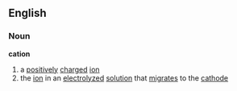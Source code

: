 ==English==
===Noun===
'''cation'''

#a [[positive]]ly [[charged]] [[ion]]
#the [[ion]] in an [[electrolyze]]d [[solution]] that [[migrate]]s to the [[cathode]]